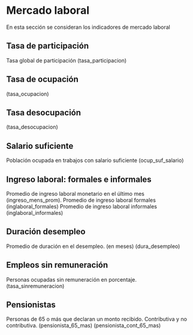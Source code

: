 # Mercado laboral

En esta sección se consideran los indicadores de mercado laboral 

## Tasa de participación

Tasa global de participación (tasa_participacion)

## Tasa de ocupación 

(tasa_ocupacion)

## Tasa desocupación 

(tasa_desocupacion)

## Salario suficiente

Población ocupada en trabajos con salario suficiente (ocup_suf_salario)

## Ingreso laboral: formales e informales

Promedio de ingreso laboral monetario en el último mes (ingreso_mens_prom).
Promedio de ingreso laboral formales (inglaboral_formales)
Promedio de ingreso laboral informales (inglaboral_informales)

## Duración desempleo

Promedio de duración en el desempleo. (en meses) (dura_desempleo)

## Empleos sin remuneración

Personas ocupadas sin remuneración en porcentaje. (tasa_sinremuneracion)

## Pensionistas

Personas de 65 o más que declaran un monto recibido. Contributiva y no contributiva. 
(pensionista_65_mas) (pensionista_cont_65_mas)



